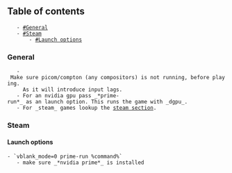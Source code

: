 == Table of contents ==
	- [[#General]]
	- [[#Steam]]
		- [[#Launch options]]

=== General ===
	- Make sure picom/compton (any compositors) is not running, before playing.
	  As it will introduce input lags.
	- For an nvidia gpu pass _*prime-run*_ as an launch option. This runs the game with _dgpu_.
	- For _steam_ games lookup the [[#Steam|steam section]].

=== Steam ===
==== Launch options ====
 - `vblank_mode=0 prime-run %command%`
	- make sure _*nvidia prime*_ is installed
